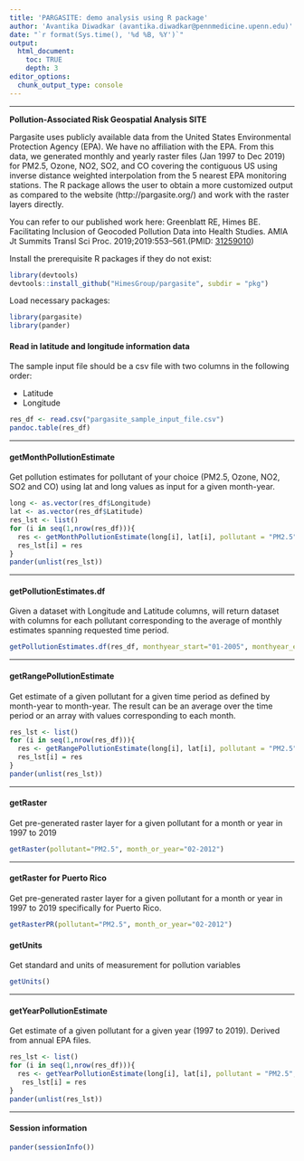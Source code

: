 ```yaml
---
title: 'PARGASITE: demo analysis using R package'
author: 'Avantika Diwadkar (avantika.diwadkar@pennmedicine.upenn.edu)'
date: "`r format(Sys.time(), '%d %B, %Y')`"
output:
  html_document:
    toc: TRUE
    depth: 3
editor_options: 
  chunk_output_type: console
---
```

***

**Pollution-Associated Risk Geospatial Analysis SITE**

Pargasite uses publicly available data from the United States Environmental Protection Agency (EPA). We have no affiliation with the EPA. From this data, we generated monthly and yearly raster files (Jan 1997 to Dec 2019) for PM2.5, Ozone, NO2, SO2, and CO covering the contiguous US using inverse distance weighted interpolation from the 5 nearest EPA monitoring stations. The R package allows the user to obtain a more customized output as compared to the website (http://pargasite.org/) and work with the raster layers directly. 

You can refer to our published work here:
Greenblatt RE, Himes BE. Facilitating Inclusion of Geocoded Pollution Data into Health Studies. AMIA Jt Summits Transl Sci Proc. 2019;2019:553–561.(PMID: [31259010](https://www.ncbi.nlm.nih.gov/pmc/articles/PMC6568125/))

Install the prerequisite R packages if they do not exist:

```r
library(devtools)
devtools::install_github("HimesGroup/pargasite", subdir = "pkg")
```

Load necessary packages: 

```r
library(pargasite)
library(pander)
```

#### Read in latitude and longitude information data

The sample input file should be a csv file with two columns in the following order:

* Latitude
* Longitude

```r
res_df <- read.csv("pargasite_sample_input_file.csv")
pandoc.table(res_df)
```
___

#### getMonthPollutionEstimate

Get pollution estimates for pollutant of your choice (PM2.5, Ozone, NO2, SO2 and CO) using lat and long values as input for a given month-year.
```r
long <- as.vector(res_df$Longitude)
lat <- as.vector(res_df$Latitude)
res_lst <- list()
for (i in seq(1,nrow(res_df))){
  res <- getMonthPollutionEstimate(long[i], lat[i], pollutant = "PM2.5", monthyear="12-2017")
  res_lst[i] = res
}
pander(unlist(res_lst))
```

___

#### getPollutionEstimates.df

Given a dataset with Longitude and Latitude columns, will return dataset with columns for each pollutant corresponding to the average of monthly estimates spanning requested time period.

```r
getPollutionEstimates.df(res_df, monthyear_start="01-2005", monthyear_end="12-2006")
```

___

#### getRangePollutionEstimate

Get estimate of a given pollutant for a given time period as defined by month-year to month-year. The result can be an average over the time period or an array with values corresponding to each month.
```r
res_lst <- list()
for (i in seq(1,nrow(res_df))){
  res <- getRangePollutionEstimate(long[i], lat[i], pollutant = "PM2.5", monthyear_start="01-2005", monthyear_end="12-2006", result = "mean")
  res_lst[i] = res
}
pander(unlist(res_lst))
```

___

#### getRaster

Get pre-generated raster layer for a given pollutant for a month or year in 1997 to 2019
```r
getRaster(pollutant="PM2.5", month_or_year="02-2012")
```

___

#### getRaster for Puerto Rico

Get pre-generated raster layer for a given pollutant for a month or year in 1997 to 2019 specifically for Puerto Rico.

```r
getRasterPR(pollutant="PM2.5", month_or_year="02-2012")
```


#### getUnits

Get standard and units of measurement for pollution variables
```r
getUnits()
```

___

#### getYearPollutionEstimate

Get estimate of a given pollutant for a given year (1997 to 2019). Derived from annual EPA files.
```r
res_lst <- list()
for (i in seq(1,nrow(res_df))){
  res <- getYearPollutionEstimate(long[i], lat[i], pollutant = "PM2.5", year="2015")
   res_lst[i] = res
}
pander(unlist(res_lst))
```

___

#### Session information

```r
pander(sessionInfo())
```


